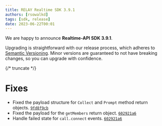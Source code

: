 ```yaml
---
title: RELAY Realtime SDK 3.9.1
authors: [rsowalkd]
tags: [sdk, release]
date: 2023-06-22T00:01
---
```


We are happy to announce **Realtime-API SDK 3.9.1**.


Upgrading is straightforward with our release process, which adheres to [Semantic Versioning](https://semver.org/).
Minor versions are guaranteed to not have breaking changes, so you can upgrade with confidence.

<ReleaseCard library="@signalwire/realtime-api" version="3.9.1" releaseType="patch"/>


{/* truncate */}

# Fixes

- Fixed the payload structure for `Collect` and `Prompt` method return objects. [`9fd8f9cb`](https://github.com/signalwire/signalwire-js/commit/9fd8f9cbff5fc03347248795f09e169166aba0f3)
- Fixed the payload for the `getMembers` return object. [`602921a6`](https://github.com/signalwire/signalwire-js/commit/602921a61ef2d57675fcb429fd95d85c020c9431)
- Handle failed state for `call.connect` events. [`602921a6`](https://github.com/signalwire/signalwire-js/commit/602921a61ef2d57675fcb429fd95d85c020c9431)
